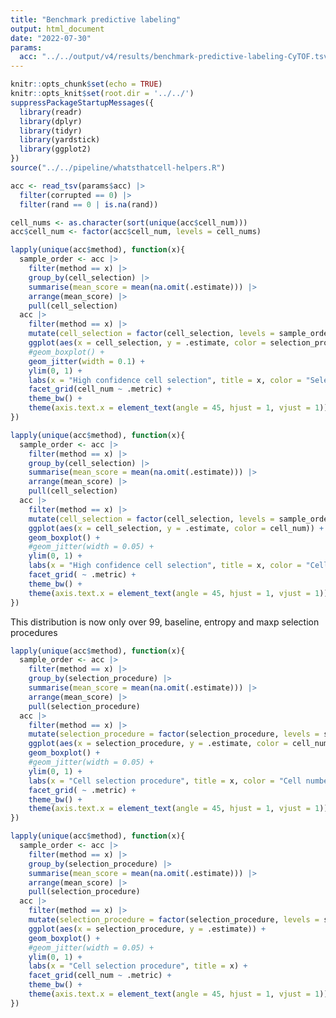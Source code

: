 ```yaml
---
title: "Benchmark predictive labeling"
output: html_document
date: "2022-07-30"
params:
  acc: "../../output/v4/results/benchmark-predictive-labeling-CyTOF.tsv"
---
```


```r
knitr::opts_chunk$set(echo = TRUE)
knitr::opts_knit$set(root.dir = '../../')
suppressPackageStartupMessages({
  library(readr)
  library(dplyr)
  library(tidyr)
  library(yardstick)
  library(ggplot2)
})
source("../../pipeline/whatsthatcell-helpers.R")
```

```r
acc <- read_tsv(params$acc) |>
  filter(corrupted == 0) |>
  filter(rand == 0 | is.na(rand))

cell_nums <- as.character(sort(unique(acc$cell_num)))
acc$cell_num <- factor(acc$cell_num, levels = cell_nums)

lapply(unique(acc$method), function(x){
  sample_order <- acc |> 
    filter(method == x) |>
    group_by(cell_selection) |> 
    summarise(mean_score = mean(na.omit(.estimate))) |> 
    arrange(mean_score) |> 
    pull(cell_selection)
  acc |> 
    filter(method == x) |> 
    mutate(cell_selection = factor(cell_selection, levels = sample_order)) |> 
    ggplot(aes(x = cell_selection, y = .estimate, color = selection_procedure)) +
    #geom_boxplot() +
    geom_jitter(width = 0.1) +
    ylim(0, 1) +
    labs(x = "High confidence cell selection", title = x, color = "Selection procedure") +
    facet_grid(cell_num ~ .metric) +
    theme_bw() +
    theme(axis.text.x = element_text(angle = 45, hjust = 1, vjust = 1))
})
```



```r
lapply(unique(acc$method), function(x){
  sample_order <- acc |> 
    filter(method == x) |>
    group_by(cell_selection) |> 
    summarise(mean_score = mean(na.omit(.estimate))) |> 
    arrange(mean_score) |> 
    pull(cell_selection)
  acc |> 
    filter(method == x) |> 
    mutate(cell_selection = factor(cell_selection, levels = sample_order)) |> 
    ggplot(aes(x = cell_selection, y = .estimate, color = cell_num)) +
    geom_boxplot() +
    #geom_jitter(width = 0.05) +
    ylim(0, 1) +
    labs(x = "High confidence cell selection", title = x, color = "Cell number") +
    facet_grid( ~ .metric) +
    theme_bw() +
    theme(axis.text.x = element_text(angle = 45, hjust = 1, vjust = 1))
})
```

This distribution is now only over 99, baseline, entropy and maxp selection procedures
```r
lapply(unique(acc$method), function(x){
  sample_order <- acc |> 
    filter(method == x) |>
    group_by(selection_procedure) |> 
    summarise(mean_score = mean(na.omit(.estimate))) |> 
    arrange(mean_score) |> 
    pull(selection_procedure)
  acc |> 
    filter(method == x) |> 
    mutate(selection_procedure = factor(selection_procedure, levels = sample_order)) |> 
    ggplot(aes(x = selection_procedure, y = .estimate, color = cell_num)) +
    geom_boxplot() +
    #geom_jitter(width = 0.05) +
    ylim(0, 1) +
    labs(x = "Cell selection procedure", title = x, color = "Cell number") +
    facet_grid( ~ .metric) +
    theme_bw() +
    theme(axis.text.x = element_text(angle = 45, hjust = 1, vjust = 1))
})
```


```r
lapply(unique(acc$method), function(x){
  sample_order <- acc |> 
    filter(method == x) |>
    group_by(selection_procedure) |> 
    summarise(mean_score = mean(na.omit(.estimate))) |> 
    arrange(mean_score) |> 
    pull(selection_procedure)
  acc |> 
    filter(method == x) |> 
    mutate(selection_procedure = factor(selection_procedure, levels = sample_order)) |> 
    ggplot(aes(x = selection_procedure, y = .estimate)) +
    geom_boxplot() +
    #geom_jitter(width = 0.05) +
    ylim(0, 1) +
    labs(x = "Cell selection procedure", title = x) +
    facet_grid(cell_num ~ .metric) +
    theme_bw() +
    theme(axis.text.x = element_text(angle = 45, hjust = 1, vjust = 1))
})
```

